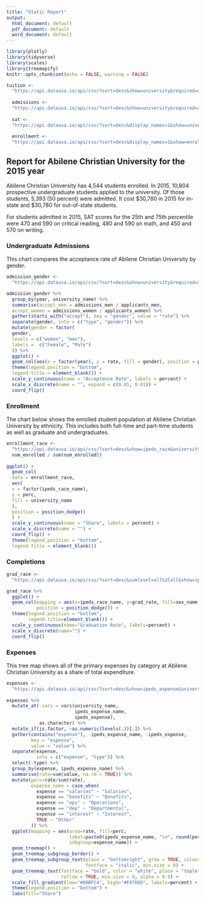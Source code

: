 ```yaml
---
title: "Static Report"
output:
  html_document: default
  pdf_document: default
  word_document: default
---
```


```r
library(plotly)
library(tidyverse)
library(scales)
library(treemapify)
knitr::opts_chunk$set(echo = FALSE, warning = FALSE)

tuition <-
  "https://api.datausa.io/api/csv/?sort=desc&show=university&required=oos_tuition,state_tuition&sumlevel=2&year=2015&university=222178" %>% read.csv()
  
  admissions <-
  "https://api.datausa.io/api/csv/?sort=desc&show=university&required=applicants_total,admissions_total&sumlevel=2&year=2015&university=222178" %>% read.csv()
  
  sat <-
  "https://api.datausa.io/api/csv/?sort=desc&display_names=1&show=university&required=sat_math_25,sat_math_75,sat_cr_25,sat_cr_75,sat_writing_25,sat_writing_75&sumlevel=2&year=2015&university=222178" %>% read.csv()
  
  enrollment <-
  "https://api.datausa.io/api/csv/?sort=desc&display_names=1&show=enrollment_status&university=222178&required=enrollment_status,num_enrolled&sumlevel=all&year=2015" %>% read.csv() 

```

## Report for Abilene Christian University for the 2015 year

Abilene Christian University has 4,544 students enrolled. In 2015, 10,804 prospective undergraduate students applied to the university. Of those students, 5,393 (50 percent) were admitted. It cost \$30,780 in 2015 for in-state and \$30,780 for out-of-state students.

For students admitted in 2015, SAT scores for the 25th and 75th percentile were 470 and 590 on critical reading, 480 and 590 on math, and 450 and 570 on writing.

### Undergraduate Admissions

This chart compares the acceptance rate of Abilene Christian University by gender.

```r
admission_gender <-
  "https://api.datausa.io/api/csv/?sort=desc&show=university&required=applicants_men,applicants_women,admissions_men,admissions_women&sumlevel=2&year=2015&university=222178" %>% read.csv()

admission_gender %>%
  group_by(year, university_name) %>%
  summarise(accept_men = admissions_men / applicants_men,
  accept_women = admissions_women / applicants_women) %>%
  gather(starts_with("accept"), key = "gender", value = "rate") %>%
  separate(gender, into = c("type", "gender")) %>%
  mutate(gender = factor(
  gender,
  levels = c("women", "men"),
  labels =  c("Female", "Male")
  )) %>%
  ggplot() +
  geom_col(aes(x = factor(year), y = rate, fill = gender), position = position_dodge()) +
  theme(legend.position = "bottom",
  legend.title = element_blank()) +
  scale_y_continuous(name = "Acceptance Rate", labels = percent) +
  scale_x_discrete(name = "", expand = c(0.01, 0.01)) +
  coord_flip() 
```

### Enrollment

The chart below shows the enrolled student population at Abilene Christian University by ethnicity. This includes both full-time and part-time students as well as graduate and undergraduates.

```r
enrollment_race <-
  "https://api.datausa.io/api/csv/?sort=desc&show=ipeds_race&university=222178,MAS&required=num_enrolled&sumlevel=all&year=2015" %>% read.csv() %>% mutate(ipeds_race_name = as.character(ipeds_race_name)) %>% arrange(num_enrolled) %>% group_by(university_name) %>% mutate(perc =
  num_enrolled / sum(num_enrolled))
  
ggplot() +
  geom_col(
  data = enrollment_race,
  aes(
  x = factor(ipeds_race_name),
  y = perc,
  fill = university_name
  ),
  position = position_dodge()
  ) +
  scale_y_continuous(name = "Share", labels = percent) +
  scale_x_discrete(name = "") +
  coord_flip() +
  theme(legend.position = "bottom",
  legend.title = element_blank())
```

### Completions

```r
grad_race <-
  "https://api.datausa.io/api/csv/?sort=desc&sumlevel=all%2Call&show=ipeds_race%2Csex&year=2015&university=222178&required=grad_rate%2Cnum_finishers" %>% read.csv()

grad_race %>% 
  ggplot() + 
  geom_col(mapping = aes(x=ipeds_race_name, y=grad_rate, fill=sex_name), 
           position = position_dodge()) +
  theme(legend.position = "bottom",
        legend.title=element_blank()) +
  scale_y_continuous(name="Graduation Rate", labels=percent) +
  scale_x_discrete(name="") +
  coord_flip()
```


### Expenses

This tree map shows all of the primary expenses by category at Abilene Christian University as a share of total expenditure.

```r
expenses <-
  "https://api.datausa.io/api/csv/?sort=desc&show=ipeds_expense&university=222178&required=benefits_expense%2Cdep_expense%2Cinterest_expense%2Cops_expense%2Cother_expense%2Csalaries_expense&sumlevel=all&year=2015&university=222178" %>% read.csv()
  
expenses %>% 
  mutate_at(.vars = vars(university_name,
                         ipeds_expense_name,
                         ipeds_expense),
            as.character) %>% 
  mutate_if(is.factor, ~as.numeric(levels(.))[.]) %>% 
  gather(contains("expense"), -ipeds_expense_name, -ipeds_expense, 
         key = "expense", 
         value = "value") %>% 
  separate(expense, 
           into = c("expense", "type")) %>% 
  select(-type) %>% 
  group_by(expense, ipeds_expense_name) %>% 
  summarise(rate=sum(value, na.rm = TRUE)) %>% 
  mutate(perc=rate/sum(rate),
         expense_name = case_when(
           expense == "salaries" ~ "Salaries",
           expense == "benefits" ~ "Benefits",
           expense == "ops" ~ "Operations",
           expense == "dep" ~ "Departmental",
           expense == "interest" ~ "Interest",
           TRUE ~ "Other"
         )) %>% 
  ggplot(mapping = aes(area=rate, fill=perc, 
                       label=paste0(ipeds_expense_name, "\n", round(perc*100, 1),"%"),
                       subgroup=expense_name)) +
  geom_treemap() +
  geom_treemap_subgroup_border() +
  geom_treemap_subgroup_text(place = "bottomright", grow = TRUE, colour = "white",
                             fontface = "italic", min.size = 0) +
  geom_treemap_text(fontface = "bold", color = "white", place = "topleft",
                    reflow = TRUE, min.size = 0, alpha = 0.9) +
  scale_fill_gradient(low="#00BFC4", high="#F8766D", labels=percent) +
  theme(legend.position = "bottom") +
  labs(fill="Share")
```

